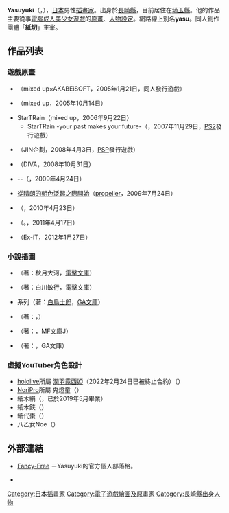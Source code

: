 {{NotChineseTitle|time=2018-12-06T09:21:35+00:00}}
{{multiple issues|
{{Notability Unreferenced|time=2017-01-22T10:28:06+00:00}}
{{Primarysources|time=2017-01-22T10:28:06+00:00}}
}}
{{Infobox ACG creator
|name=Yasuyuki
|image=
|size=
|caption=
|job=
|job2=
|romaji=Yasuyuki
|real_name=
|other_name=yasu
|nickname=
|foreign_name={{lang|ja|やすゆき}}
|english_name=
|sex=男性
|nationality={{JPN}}
|birth_name=
|birth_date={{Birth year and age|1982}}
|birth_place={{JPN}}[[長崎縣|長崎縣]]
|death_date=
|death_place=
|origin_place=
|residence=
|languages=
|height=
|weight=
|blood_type=
|spouse=
|parents=
|relatives=
|doujin_circle = 紙切{{lang|ja|ればさみ}}
|subordinate=
|website=
|educate=
|past=
|work='''遊戲原畫'''<br />《{{link-ja|A Profile|その横顔を見つめてしまう〜A Profile 完全版〜}}》<br />《{{link-ja|夏空少女|夏空少女}}》<br />《StarTRain》系列<br />《[[從晴朗的朝色泛起之際開始|從晴朗的朝色泛起之際開始]]》<hr />'''小說插圖'''<br />《蒼海的少女們！》系列（著：[[白鳥士郎|白鳥士郎]]）<br />等
|award=
}}
{{noteTA|G1=Anime}}
{{Japanese|japanese=やすゆき|kana=|romaji=Yasuyuki}}
'''Yasuyuki'''（{{lang-ja|やすゆき}}，{{bd|1982年}}），[[日本|日本]]男性[[插畫家|插畫家]]。出身於[[長崎縣|長崎縣]]，目前居住在[[埼玉縣|埼玉縣]]。他的作品主要從事[[個人電腦|電腦]][[日本成人遊戲|成人]][[美少女遊戲|美少女遊戲]]的[[原畫|原畫]]、[[人物設計|人物設定]]。網路線上別名'''yasu'''。同人創作團體「'''紙切{{lang|ja|ればさみ}}'''」主宰。

== 作品列表 ==
=== 遊戲原畫 ===
* {{link-ja|その横顔を見つめてしまう ～A Profile 完全版～|その横顔を見つめてしまう〜A Profile 完全版〜|A Profile}}（mixed up×AKABEiSOFT，2005年1月21日，同人發行遊戲）
* {{link-ja|夏空少女|夏空少女}}（mixed up，2005年10月14日）
* StarTRain（mixed up，2006年9月22日）
** StarTRain -your past makes your future-（{{link-ja|Princess Soft|プリンセスソフト}}，2007年11月29日，[[PlayStation_2|PS2]]發行遊戲）
* {{lang|ja|僕だけの果実}}（JIN企劃，2008年4月3日，[[PlayStation_Portable|PSP]]發行遊戲）
* {{lang|ja|{{link-ja|冬のロンド|冬のロンド}}}}（DIVA，2008年10月31日）
* {{lang|ja|ヘリオトロープ}} -{{lang|ja|それは死に至る神の愛}}-（{{link-ja|Kiss (品牌)|Kiss (ブランド)|Hatena}}，2009年4月24日）
* [[從晴朗的朝色泛起之際開始|從晴朗的朝色泛起之際開始]]（[[propeller|propeller]]，2009年7月24日）
* {{lang|ja|ヒメと魔神と恋するたましぃ}}（{{lang|ja|オレンジペコ}}，2010年4月23日）
* {{lang|ja|二刀追うものは一刀も得ず}}（{{lang|ja|あるてみす}}。，2011年4月17日）
* {{lang|ja|{{link-ja|ひよこストライク！|ひよこストライク!}}}}（Ex-iT，2012年1月27日）

=== 小說插圖 ===
* {{lang|ja|{{link-ja|騎條エリと緋色の迷宮 英国亭幻想事件ファイル|騎條エリと緋色の迷宮 英国亭幻想事件ファイル}}}}（著：秋月大河，[[電擊文庫|電擊文庫]]）
* {{lang|ja|{{link-ja|シリアスレイジ|シリアスレイジ}}}}（著：白川敏行，電擊文庫）
* {{nihongo|蒼海的少女們！|蒼海ガールズ！}}系列（著：[[白鳥士郎|白鳥士郎]]，[[GA文庫|GA文庫]]）
* {{lang|ja|かんづかさ}}（著：{{lang|ja|{{link-ja|くしまちみなと|くしまちみなと}}}}，{{lang|ja|{{link-ja|桜ノ杜ぶんこ|桜ノ杜ぶんこ}}}}）
* {{nihongo|姫神 -Himekami-|ヒメカミ}}（著：{{lang|ja|{{link-ja|星家なこ|星家なこ}}}}，[[MF文庫J|MF文庫J]]）
* {{lang|ja|高2にタイムリープした俺が、当時好きだった先生に告った結果}}（著：{{lang|ja|ケンノジ}}，GA文庫）

=== 虛擬YouTuber角色設計 ===
* [[hololive|hololive]]所屬 [[潤羽露西婭|潤羽露西婭]]（2022年2月24日已被終止合約）（{{lang|ja|潤羽るしあ}}）
* [[佃煮海苔男#NoriPro|NoriPro]]所屬 鬼燈童（{{lang|ja|鬼灯わらべ}}）
* 紙木絹（{{lang|ja|紙木絹}}，已於2019年5月畢業）
* 紙木鋏（{{lang|ja|紙木はさみ}}）
* 紙代棗（{{lang|ja|紙代なつめ}}）
* 八乙女Noe（{{lang|ja|八乙女のえ}}）

== 外部連結 ==
* [http://kamikire.jp/index.htm Fancy-Free] {{Wayback|url=http://kamikire.jp/index.htm |date=20211128012911 }} {{ja icon}}－Yasuyuki的官方個人部落格。
* {{twitter|yasu00kamiki}} {{ja icon}}

{{DEFAULTSORT:Yasuyuki}}
[[Category:日本插畫家|Category:日本插畫家]]
[[Category:電子遊戲繪圖及原畫家|Category:電子遊戲繪圖及原畫家]]
[[Category:長崎縣出身人物|Category:長崎縣出身人物]]